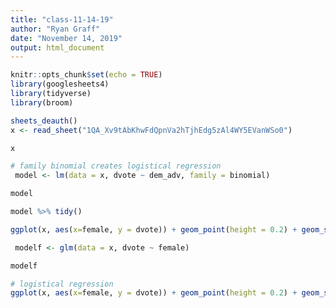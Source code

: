 ```yaml
---
title: "class-11-14-19"
author: "Ryan Graff"
date: "November 14, 2019"
output: html_document
---
```


```r
knitr::opts_chunk$set(echo = TRUE)
library(googlesheets4)
library(tidyverse)
library(broom)
```

```r
sheets_deauth()
x <- read_sheet("1QA_Xv9tAbKhwFdQpnVa2hTjhEdg5zAl4WY5EVanWSo0")

x
```


```r
# family binomial creates logistical regression
 model <- lm(data = x, dvote ~ dem_adv, family = binomial)

model

model %>% tidy()
```

```r
ggplot(x, aes(x=female, y = dvote)) + geom_point(height = 0.2) + geom_smooth(method = "lm", se = FALSE)
```


```r
 modelf <- glm(data = x, dvote ~ female)

modelf

# logistical regression
ggplot(x, aes(x=female, y = dvote)) + geom_point(height = 0.2) + geom_smooth(method = "glm", method.args = list(family = "binomial"), se = FALSE)
```

